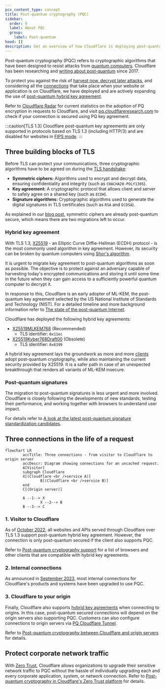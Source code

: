```yaml
---
pcx_content_type: concept
title: Post-quantum cryptography (PQC)
sidebar:
  order: 9
  label: About PQC
  group:
    label: Post-quantum
head: []
description: Get an overview of how Cloudflare is deploying post-quantum cryptography to protect you against harvest now, decrypt later.
---
```


Post-quantum cryptography (PQC) refers to cryptographic algorithms that have been designed to resist attacks from [quantum computers](https://www.cloudflare.com/learning/ssl/quantum/what-is-quantum-computing/). Cloudflare has been researching and [writing about post-quantum](https://blog.cloudflare.com/tag/post-quantum/) since 2017.

To protect you against the risk of [harvest now, decrypt later attacks](https://en.wikipedia.org/wiki/Harvest_now,_decrypt_later), and considering all the [connections](#three-connections-in-the-life-of-a-request) that take place when your website or application is on Cloudflare, we have deployed and are actively expanding the use of [post-quantum hybrid key agreement](#hybrid-key-agreement).

Refer to [Cloudflare Radar](https://radar.cloudflare.com/adoption-and-usage#post-quantum-encryption-adoption) for current statistics on the adoption of PQ encryption in requests to Cloudflare, and visit [pq.cloudflareresearch.com](https://pq.cloudflareresearch.com) to check if your connection is secured using PQ key agreement.

:::caution[TLS 1.3]
Cloudflare post-quantum key agreements are only supported in protocols based on TLS 1.3 (including HTTP/3) and are disabled for websites in [FIPS mode](/cloudflare-one/policies/gateway/http-policies/tls-decryption/#fips-compliance).
:::

## Three building blocks of TLS

Before TLS can protect your communications, three cryptographic algorithms have to be agreed on during the [TLS handshake](https://www.cloudflare.com/learning/ssl/what-happens-in-a-tls-handshake/):

- **Symmetric ciphers:** Algorithms used to encrypt and decrypt data, ensuring confidentiality and integrity (such as `CHACHA20-POLY1305`).
- **Key agreement:** A cryptographic protocol that allows client and server to safely agree on a shared key (such as `ECDH`).
- **Signature algorithms:** Cryptographic algorithms used to generate the digital signatures in TLS certificates (such as `RSA` and `ECDSA`).

As explained in our [blog post](https://blog.cloudflare.com/pq-2024/#two-migrations), symmetric ciphers are already post-quantum secure, which means there are two migrations left to occur.

### Hybrid key agreement

With TLS 1.3, [X25519](https://en.wikipedia.org/wiki/Curve25519) - an Elliptic Curve Diffie-Hellman (ECDH) protocol - is the most commonly used algorithm in key agreement. However, its security can be broken by quantum computers using [Shor's algorithm](https://en.wikipedia.org/wiki/Shor%27s_algorithm).

It is urgent to migrate key agreement to post-quantum algorithms as soon as possible. The objective is to protect against an adversary capable of harvesting today's encrypted communications and storing it until some time in the future when they can gain access to a sufficiently powerful quantum computer to decrypt it.

In response to this, Cloudflare is an early adopter of ML-KEM, the post-quantum key agreement selected by the US National Institute of Standards and Technology (NIST). For a detailed timeline and more background information refer to [The state of the post-quantum Internet](https://blog.cloudflare.com/pq-2024/).

Cloudflare has deployed the following hybrid key agreements:

- [X25519MLKEM768](https://datatracker.ietf.org/doc/draft-kwiatkowski-tls-ecdhe-mlkem/) (Recommended)
    - TLS identifier: `0x11ec`
- [X25519Kyber768Draft00](https://datatracker.ietf.org/doc/draft-tls-westerbaan-xyber768d00/) (Obsolete)
    - TLS identifier: `0x6399`

A hybrid key agreement lays the groundwork as more and more [clients](#1-visitor-to-cloudflare) adopt post-quantum cryptography, while also maintaining the current security provided by X25519. It is a safer path in case of an unexpected breakthrough that renders all variants of ML-KEM insecure.

### Post-quantum signatures

The migration to post-quantum signatures is less urgent and more involved. Cloudflare is closely following the developments of new standards, testing their performance, and working together with browsers to understand user impact.

For details refer to [A look at the latest post-quantum signature standardization candidates](https://blog.cloudflare.com/another-look-at-pq-signatures/).

## Three connections in the life of a request

```mermaid
flowchart LR
        accTitle: Three connections - from visitor to Cloudflare to origin server
        accDescr: Diagram showing connections for an uncached request.
        A[Visitor]
        subgraph Cloudflare
        X[(Cloudflare <br />service A)]
				B[(Cloudflare <br />service B)]
        end
        C[(Origin server)]

        A --1--> X
				X --2--> B
        B --3--> C
```

### 1. Visitor to Cloudflare

As of [October 2022](https://blog.cloudflare.com/post-quantum-for-all/), all websites and APIs served through Cloudflare over TLS 1.3 support post-quantum hybrid key agreement. However, the connection is only post-quantum secured if the client also supports PQC.

Refer to [Post-quantum cryptography support](/ssl/post-quantum-cryptography/pqc-support/) for a list of browsers and other clients that are compatible with hybrid key agreements.

### 2. Internal connections

As announced in [September 2023](https://blog.cloudflare.com/post-quantum-cryptography-ga/), most internal connections for Cloudflare's products and systems have been upgraded to use PQC.

### 3. Cloudflare to your origin

Finally, Cloudflare also supports [hybrid key agreements](#hybrid-key-agreement) when connecting to origins. In this case, post-quantum secured connections will depend on the origin servers also supporting PQC. Customers can also configure connections to origin servers via [PQ Cloudflare Tunnel](/ssl/post-quantum-cryptography/pqc-and-zero-trust/).

Refer to [Post-quantum cryptography between Cloudflare and origin servers](/ssl/post-quantum-cryptography/pqc-to-origin/) for details.

## Protect corporate network traffic

With [Zero Trust](/cloudflare-one/), Cloudflare allows organizations to upgrade their sensitive network traffic to PQC without the hassle of individually upgrading each and every corporate application, system, or network connection. Refer to [Post-quantum cryptography in Cloudflare's Zero Trust platform](/ssl/post-quantum-cryptography/pqc-and-zero-trust/) for details.